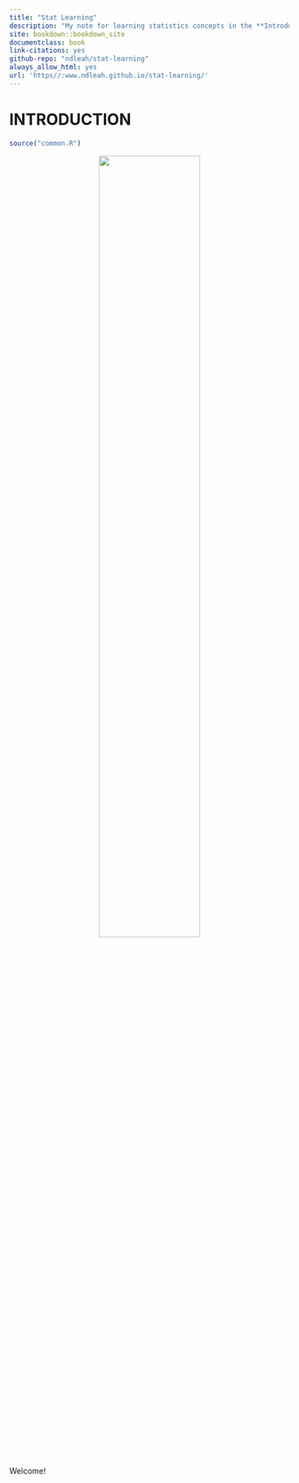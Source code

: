 ```yaml
---
title: "Stat Learning"
description: "My note for learning statistics concepts in the **Introduction to Statistical Learning** book"
site: bookdown::bookdown_site
documentclass: book
link-citations: yes
github-repo: "ndleah/stat-learning"
always_allow_html: yes
url: 'https//:www.ndleah.github.io/stat-learning/'
---
```


# INTRODUCTION {-}

```r
source("common.R")
```

<center>![](img/illos/index-hi.jpg){width=60%}</center>


Welcome!
